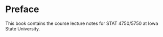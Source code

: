 
# Preface {.unnumbered}

This book contains the course lecture notes for STAT 4750/5750 at Iowa State University.

